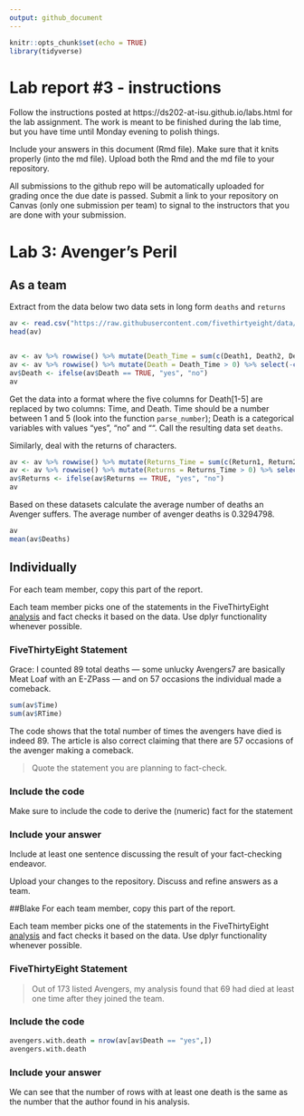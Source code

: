```yaml
---
output: github_document
---
```


<!-- README.md is generated from README.Rmd. Please edit the README.Rmd file -->


```r
knitr::opts_chunk$set(echo = TRUE)
library(tidyverse)
```

# Lab report #3 - instructions

Follow the instructions posted at https://ds202-at-isu.github.io/labs.html for the lab assignment. The work is meant to be finished during the lab time, but you have time until Monday evening to polish things.

Include your answers in this document (Rmd file). Make sure that it knits properly (into the md file). Upload both the Rmd and the md file to your repository.  

All submissions to the github repo will be automatically uploaded for grading once the due date is passed.
Submit a link to your repository on Canvas (only one submission per team) to signal to the instructors that you are done with your submission.

# Lab 3: Avenger's Peril

## As a team

Extract from the data below two data sets in long form `deaths` and `returns`

```r
av <- read.csv("https://raw.githubusercontent.com/fivethirtyeight/data/master/avengers/avengers.csv", stringsAsFactors = FALSE)
head(av)


av <- av %>% rowwise() %>% mutate(Death_Time = sum(c(Death1, Death2, Death3, Death4, Death5) == "YES"))
av <- av %>% rowwise() %>% mutate(Death = Death_Time > 0) %>% select(-c(Death1, Death2, Death3, Death4, Death5))
av$Death <- ifelse(av$Death == TRUE, "yes", "no")
av
```

Get the data into a format where the five columns for Death[1-5] are replaced by two columns: Time, and Death. Time should be a number between 1 and 5 (look into the function `parse_number`); Death is a categorical variables with values "yes", "no" and "". Call the resulting data set `deaths`. 

Similarly, deal with the returns of characters.
```r
av <- av %>% rowwise() %>% mutate(Returns_Time = sum(c(Return1, Return2, Return3, Return4, Return5) == "YES"))
av <- av %>% rowwise() %>% mutate(Returns = Returns_Time > 0) %>% select(-c(Return1, Return2, Return3, Return4, Return5))
av$Returns <- ifelse(av$Returns == TRUE, "yes", "no")
av

```
Based on these datasets calculate the average number of deaths an Avenger suffers. 
The average number of avenger deaths is 0.3294798.
```r
av
mean(av$Deaths)

```

## Individually

For each team member, copy this part of the report. 

Each team member picks one of the statements in the FiveThirtyEight [analysis](https://fivethirtyeight.com/features/avengers-death-comics-age-of-ultron/) and fact checks it based on the data. Use dplyr functionality whenever possible.

### FiveThirtyEight Statement
Grace: I counted 89 total deaths — some unlucky Avengers7 are basically Meat Loaf with an E-ZPass — and on 57 occasions the individual made a comeback. 

```r
sum(av$Time)
sum(av$RTime)
```
The code shows that the total number of times the avengers have died is indeed 89. The article is also correct claiming that there are 57 occasions of the avenger making a comeback.


> Quote the statement you are planning to fact-check.

### Include the code

Make sure to include the code to derive the (numeric) fact for the statement

### Include your answer

Include at least one sentence discussing the result of your fact-checking endeavor.

Upload your changes to the repository. Discuss and refine answers as a team.


##Blake
For each team member, copy this part of the report. 

Each team member picks one of the statements in the FiveThirtyEight [analysis](https://fivethirtyeight.com/features/avengers-death-comics-age-of-ultron/) and fact checks it based on the data. Use dplyr functionality whenever possible.

### FiveThirtyEight Statement

> Out of 173 listed Avengers, my analysis found that 69 had died at least one time after they joined the team.

### Include the code

```r
avengers.with.death = nrow(av[av$Death == "yes",])
avengers.with.death
```

### Include your answer

We can see that the number of rows with at least one death is the same as the number that the author found in his analysis.
